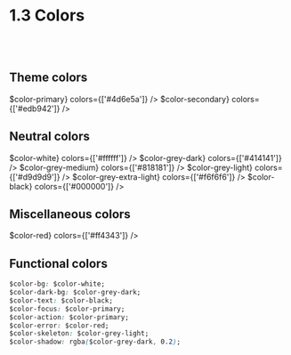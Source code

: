 
<Meta title="1 Introduction / 1.3 Colors" />

# 1.3 Colors

<br />
<br />

## Theme colors

<ColorPalette>
  <ColorItem title="SL Green (Sage)" subtitle={<code>$color-primary</code>} colors={['#4d6e5a']} />
  <ColorItem
    title="SL Yellow (Tuscany)"
    subtitle={<code>$color-secondary</code>}
    colors={['#edb942']}
  />
</ColorPalette>

## Neutral colors

<ColorPalette>
  <ColorItem title="White" subtitle={<code>$color-white</code>} colors={['#ffffff']} />
  <ColorItem title="Grey Dark" subtitle={<code>$color-grey-dark</code>} colors={['#414141']} />
  <ColorItem title="Grey Medium" subtitle={<code>$color-grey-medium</code>} colors={['#818181']} />
  <ColorItem title="Grey Light" subtitle={<code>$color-grey-light</code>} colors={['#d9d9d9']} />
  <ColorItem
    title="Grey Extra Light"
    subtitle={<code>$color-grey-extra-light</code>}
    colors={['#f6f6f6']}
  />
  <ColorItem title="Black" subtitle={<code>$color-black</code>} colors={['#000000']} />
</ColorPalette>

## Miscellaneous colors

<ColorPalette>
  <ColorItem title="Red" subtitle={<code>$color-red</code>} colors={['#ff4343']} />
</ColorPalette>

## Functional colors

```css
$color-bg: $color-white;
$color-dark-bg: $color-grey-dark;
$color-text: $color-black;
$color-focus: $color-primary;
$color-action: $color-primary;
$color-error: $color-red;
$color-skeleton: $color-grey-light;
$color-shadow: rgba($color-grey-dark, 0.2);
```
